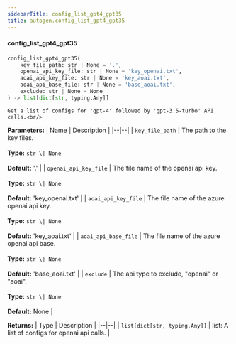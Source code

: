 ```yaml
---
sidebarTitle: config_list_gpt4_gpt35
title: autogen.config_list_gpt4_gpt35
---
```


<code class="doc-symbol doc-symbol-heading doc-symbol-function"></code>
#### config_list_gpt4_gpt35

```python
config_list_gpt4_gpt35(
    key_file_path: str | None = '.',
    openai_api_key_file: str | None = 'key_openai.txt',
    aoai_api_key_file: str | None = 'key_aoai.txt',
    aoai_api_base_file: str | None = 'base_aoai.txt',
    exclude: str | None = None
) -> list[dict[str, typing.Any]]
```

    Get a list of configs for 'gpt-4' followed by 'gpt-3.5-turbo' API calls.<br/>

<b>Parameters:</b>
| Name | Description |
|--|--|
| `key_file_path` | The path to the key files.<br/><br/>**Type:** `str \| None`<br/><br/>**Default:** '.' |
| `openai_api_key_file` | The file name of the openai api key.<br/><br/>**Type:** `str \| None`<br/><br/>**Default:** 'key_openai.txt' |
| `aoai_api_key_file` | The file name of the azure openai api key.<br/><br/>**Type:** `str \| None`<br/><br/>**Default:** 'key_aoai.txt' |
| `aoai_api_base_file` | The file name of the azure openai api base.<br/><br/>**Type:** `str \| None`<br/><br/>**Default:** 'base_aoai.txt' |
| `exclude` | The api type to exclude, "openai" or "aoai".<br/><br/>**Type:** `str \| None`<br/><br/>**Default:** None |

<b>Returns:</b>
| Type | Description |
|--|--|
| `list[dict[str, typing.Any]]` | list: A list of configs for openai api calls. |

<br />